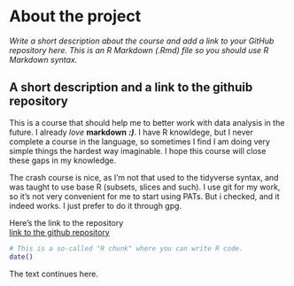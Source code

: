 
# About the project

*Write a short description about the course and add a link to your GitHub repository here. This is an R Markdown (.Rmd) file so you should use R Markdown syntax.*

## A short description and a link to the githuib repository

This is a course that should help me to better work with data analysis in the future. I already *love* __markdown__ ***:)***. I have R knowldege, but I never complete a course in the language, so sometimes I find I am doing very simple things the hardest way imaginable. I hope this course will close these gaps in my knowledge.


The crash course is nice, as I'm not that used to the tidyverse syntax, and was taught to use base R (subsets, slices and such).
I use git for my work, so it's not very convenient for me to start using PATs. But i checked, and it indeed works. I just prefer to do it through gpg. 


Here's the link to the repository\
[link to the github repository](https://github.com/crastr/IODS-project)


```r
# This is a so-called "R chunk" where you can write R code.
date()
```
The text continues here.

